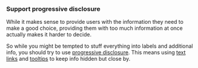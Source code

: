 ### Support progressive disclosure

While it makes sense to provide users with the information they need to make a good choice,
providing them with too much information at once actually makes it harder to decide.

So while you might be tempted to stuff everything into labels and additional info,
you should try to use [progressive disclosure](/design-patterns/progressive-disclosure/).
This means using [text links](/components/action/textlink/) and [tooltips](/components/overlay/tooltip/)
to keep info hidden but close by.
